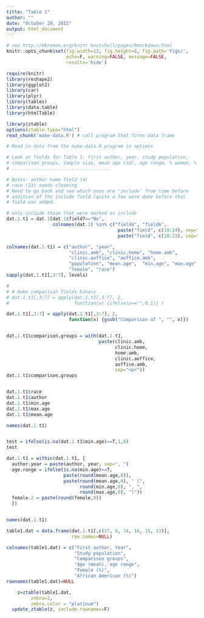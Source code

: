 ```yaml
---
title: "Table 1"
author: ""
date: "October 29, 2015"
output: html_document
---
```


```r
# see http://kbroman.org/knitr_knutshell/pages/Rmarkdown.html
knitr::opts_chunk$set(fig.width=12, fig.height=8, fig.path='Figs/',
                      echo=F, warning=FALSE, message=FALSE, 
                      results='hide')

require(knitr)
library(reshape2)
library(ggplot2)
library(car)
library(plyr)
library(tables)
library(data.table)
library(htmlTable)

library(ztable)
options(ztable.type="html")
read_chunk('make-data.R') # call program that forms data frame


```


```r
# Read in data from the make-data.R program in options
```


```r

# Look at fields for Table 1: first author, year, study population,
# comparison groups, Sample size, mean age (sd), age range, % women, % AA
# ....................................

# Notes: author name field (4)
# race (23) needs cleaning
# Need to go back and see which ones are 'include' from time before
# addition of the include field (quite a few were done before that
# field was added.

# only include those that were marked as include
dat.1.t1 = dat.1[dat.1$field7=="No",
                 colnames(dat.1) %in% c("field4", "field6", 
                                         paste("field", c(10:14), sep=""),
                                         paste("field", c(18:23), sep=""))]

colnames(dat.1.t1) = c("author", "year", 
                       "clinic.amb", "clinic.home", "home.amb", 
                       "clinic.aoffice", "aoffice.amb",
                       "population", "mean.age",  "min.age", "max.age",
                       "female", "race")
sapply(dat.1.t1[,3:7], levels)

# 
# # make comparison fields binary
# dat.1.t1[,3:7] = apply(dat.1.t1[,3:7], 2, 
#                        function(x) {ifelse(x=="",0,1)} )

dat.1.t1[,3:7] = apply(dat.1.t1[,3:7], 2, 
                       function(x) {gsub("Comparison of ", "", x)})


dat.1.t1$comparison.groups = with(dat.1.t1,
                                  paste(clinic.amb,
                                        clinic.home,
                                        home.amb,
                                        clinic.aoffice,
                                        aoffice.amb,
                                        sep="<p>"))
dat.1.t1$comparison.groups


dat.1.t1$race
dat.1.t1$author
dat.1.t1$min.age
dat.1.t1$max.age
dat.1.t1$mean.age

names(dat.1.t1)


test = ifelse(is.na(dat.1.t1$min.age)==T,1,0)
test

dat.1.t1 = within(dat.1.t1, {
  author.year = paste(author, year, sep=", ")
  age.range = ifelse(is.na(min.age)==T,
                     paste(round(mean.age,0)), 
                     paste(round(mean.age,0), " (", 
                           round(min.age,0), ", ", 
                           round(max.age,0), ")"))
  female.2 = paste(round(female,0))
  })


names(dat.1.t1)

table1.dat = data.frame(dat.1.t1[,c(17, 8, 14, 16, 15, 13)],
                        row.names=NULL)

colnames(table1.dat) = c("First author, Year",
                         "Study population",
                         "Comparison groups",
                         "Age (mean), age range", 
                         "Female (%)",
                         "African American (%)")
rownames(table1.dat)=NULL
```


```r
    z=ztable(table1.dat,
         zebra=2,
         zebra.color = "platinum")
  update_ztable(z, include.rownames=F)
```

